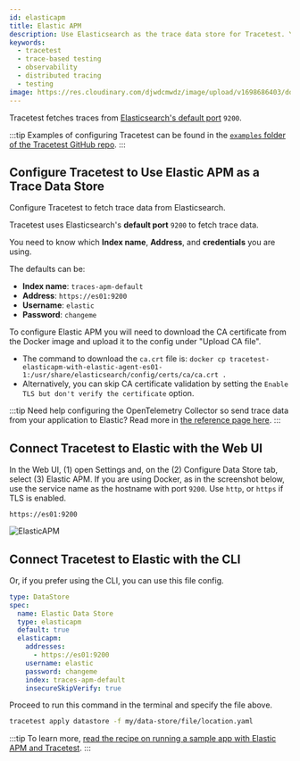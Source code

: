 ```yaml
---
id: elasticapm
title: Elastic APM
description: Use Elasticsearch as the trace data store for Tracetest. You can use the native connection from Tracetest to pull telemetry data directly from Elasticsearch.
keywords:
  - tracetest
  - trace-based testing
  - observability
  - distributed tracing
  - testing
image: https://res.cloudinary.com/djwdcmwdz/image/upload/v1698686403/docs/Blog_Thumbnail_14_rsvkmo.jpg
---
```


Tracetest fetches traces from [Elasticsearch's default port](https://discuss.elastic.co/t/what-are-ports-9200-and-9300-used-for/238578) `9200`.

:::tip
Examples of configuring Tracetest can be found in the [`examples` folder of the Tracetest GitHub repo](https://github.com/intelops/qualityTrace/tree/main/examples).
:::

## Configure Tracetest to Use Elastic APM as a Trace Data Store

Configure Tracetest to fetch trace data from Elasticsearch.

Tracetest uses Elasticsearch's **default port** `9200` to fetch trace data.

You need to know which **Index name**, **Address**, and **credentials** you are using.

The defaults can be:

- **Index name**: `traces-apm-default`
- **Address**: `https://es01:9200`
- **Username**: `elastic`
- **Password**: `changeme`

To configure Elastic APM you will need to download the CA certificate from the Docker image and upload it to the config under "Upload CA file".

- The command to download the `ca.crt` file is:
  `docker cp tracetest-elasticapm-with-elastic-agent-es01-1:/usr/share/elasticsearch/config/certs/ca/ca.crt .`
- Alternatively, you can skip CA certificate validation by setting the `Enable TLS but don't verify the certificate` option.

:::tip
Need help configuring the OpenTelemetry Collector so send trace data from your application to Elastic? Read more in [the reference page here](/configuration/opentelemetry-collector-configuration-file-reference).
:::

## Connect Tracetest to Elastic with the Web UI

In the Web UI, (1) open Settings and, on the (2) Configure Data Store tab, select (3) Elastic APM. If you are using Docker, as in the screenshot below, use the service name as the hostname with port `9200`. Use `http`, or `https` if TLS is enabled.

```
https://es01:9200
```

![ElasticAPM](../img/ElasticAPM-settings.png)

## Connect Tracetest to Elastic with the CLI

Or, if you prefer using the CLI, you can use this file config.

```yaml
type: DataStore
spec:
  name: Elastic Data Store
  type: elasticapm
  default: true
  elasticapm:
    addresses:
      - https://es01:9200
    username: elastic
    password: changeme
    index: traces-apm-default
    insecureSkipVerify: true
```

Proceed to run this command in the terminal and specify the file above.

```bash
tracetest apply datastore -f my/data-store/file/location.yaml
```

:::tip
To learn more, [read the recipe on running a sample app with Elastic APM and Tracetest](/examples-tutorials/recipes/running-tracetest-with-elasticapm).
:::
